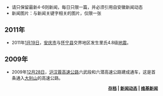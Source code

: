 <noinclude>
*请只保留最新4-6则新闻，每日只限一篇，并必须引用自安徽新闻动态
*新闻图片：与新闻关键字相关的图片，仅限一张
==2011年==
</noinclude>
*2011年[[1月19日|1月19日]]，[[安庆市|安庆市]]与[[怀宁县|怀宁县]]交界地区发生里氏4.8级[[地震|地震]]。
<noinclude>
==2009年==
</noinclude>
*2009年[[12月28日|12月28日]]，[[沪汉蓉高速公路|沪汉蓉高速公路]]六武段和六潜高速公路建成通车，这是首条通入[[大别山|大别山]]的高速公路。
<div align="right">
'''[[Portal:安徽/新闻动态|存档]] | [[Portal:新闻动态|新闻动态]] | [[n:|维基新闻]]'''
</div>